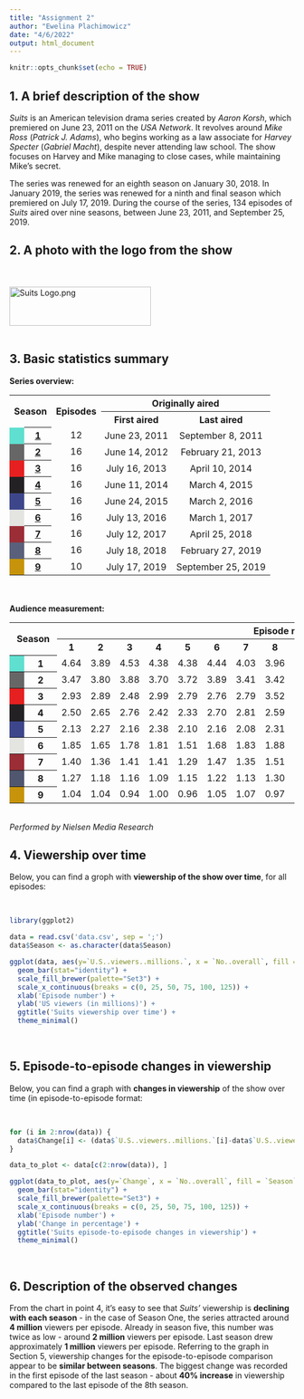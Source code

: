 ```yaml
---
title: "Assignment 2"
author: "Ewelina Plachimowicz"
date: "4/6/2022"
output: html_document
---
```


```r
knitr::opts_chunk$set(echo = TRUE)
```

## 1. A brief description of the show

*Suits* is an American television drama series created by *Aaron Korsh*, which premiered on June 23, 2011 on the *USA Network*. It revolves around *Mike Ross* (*Patrick J. Adams*), who begins working as a law associate for *Harvey Specter* (*Gabriel Macht*), despite never attending law school. The show focuses on Harvey and Mike managing to close cases, while maintaining Mike's secret.

The series was renewed for an eighth season on January 30, 2018. In January 2019, the series was renewed for a ninth and final season which premiered on July 17, 2019. During the course of the series, 134 episodes of *Suits* aired over nine seasons, between June 23, 2011, and September 25, 2019.

## 2. A photo with the logo from the show

<br />
<br />
<img alt="Suits Logo.png" src="//upload.wikimedia.org/wikipedia/commons/thumb/c/cc/Suits_Logo.png/250px-Suits_Logo.png" decoding="async" width="250" height="69" srcset="//upload.wikimedia.org/wikipedia/commons/thumb/c/cc/Suits_Logo.png/375px-Suits_Logo.png 1.5x, //upload.wikimedia.org/wikipedia/commons/thumb/c/cc/Suits_Logo.png/500px-Suits_Logo.png 2x" data-file-width="941" data-file-height="258">
<br />
<br />

## 3. Basic statistics summary

**Series overview:**
<br />

<table class="wikitable plainrowheaders" style="text-align:center"><tbody><tr style="text-align:center"><th scope="col" rowspan="2" colspan="2" style="min-width:50px;padding:0 8px">Season</th><th scope="col" rowspan="2" colspan="2" style="padding:0 8px">Episodes</th><th scope="col" colspan="2">Originally aired</th></tr><tr><th scope="col">First aired</th><th scope="col">Last aired</th></tr><tr><td style="background:#5FDFCF;width:10px"></td><th scope="row" colspan="1" style="text-align:center"><a href="#Season_1_(2011)">1</a></th><td colspan="2">12</td><td colspan="1" style="padding:0.2em 0.4em">June&nbsp;23,&nbsp;2011<span style="display:none">&nbsp;(<span class="bday dtstart published updated">2011-06-23</span>)</span></td><td style="padding:0 8px">September&nbsp;8,&nbsp;2011<span style="display:none">&nbsp;(<span class="dtend">2011-09-08</span>)</span></td></tr><tr><td style="background:#666666;width:10px"></td><th scope="row" colspan="1" style="text-align:center"><a href="#Season_2_(2012–13)">2</a></th><td colspan="2">16</td><td colspan="1" style="padding:0.2em 0.4em">June&nbsp;14,&nbsp;2012<span style="display:none">&nbsp;(<span class="bday dtstart published updated">2012-06-14</span>)</span></td><td style="padding:0 8px">February&nbsp;21,&nbsp;2013<span style="display:none">&nbsp;(<span class="dtend">2013-02-21</span>)</span></td></tr><tr><td style="background:#E62020;width:10px"></td><th scope="row" colspan="1" style="text-align:center"><a href="#Season_3_(2013–14)">3</a></th><td colspan="2">16</td><td colspan="1" style="padding:0.2em 0.4em">July&nbsp;16,&nbsp;2013<span style="display:none">&nbsp;(<span class="bday dtstart published updated">2013-07-16</span>)</span></td><td style="padding:0 8px">April&nbsp;10,&nbsp;2014<span style="display:none">&nbsp;(<span class="dtend">2014-04-10</span>)</span></td></tr><tr><td style="background:#242124;width:10px"></td><th scope="row" colspan="1" style="text-align:center"><a href="#Season_4_(2014–15)">4</a></th><td colspan="2">16</td><td colspan="1" style="padding:0.2em 0.4em">June&nbsp;11,&nbsp;2014<span style="display:none">&nbsp;(<span class="bday dtstart published updated">2014-06-11</span>)</span></td><td style="padding:0 8px">March&nbsp;4,&nbsp;2015<span style="display:none">&nbsp;(<span class="dtend">2015-03-04</span>)</span></td></tr><tr><td style="background:#3D468B;width:10px"></td><th scope="row" colspan="1" style="text-align:center"><a href="#Season_5_(2015–16)">5</a></th><td colspan="2">16</td><td colspan="1" style="padding:0.2em 0.4em">June&nbsp;24,&nbsp;2015<span style="display:none">&nbsp;(<span class="bday dtstart published updated">2015-06-24</span>)</span></td><td style="padding:0 8px">March&nbsp;2,&nbsp;2016<span style="display:none">&nbsp;(<span class="dtend">2016-03-02</span>)</span></td></tr><tr><td style="background:#E4E4E1;width:10px"></td><th scope="row" colspan="1" style="text-align:center"><a href="#Season_6_(2016–17)">6</a></th><td colspan="2">16</td><td colspan="1" style="padding:0.2em 0.4em">July&nbsp;13,&nbsp;2016<span style="display:none">&nbsp;(<span class="bday dtstart published updated">2016-07-13</span>)</span></td><td style="padding:0 8px">March&nbsp;1,&nbsp;2017<span style="display:none">&nbsp;(<span class="dtend">2017-03-01</span>)</span></td></tr><tr><td style="background:#9B2D36;width:10px"></td><th scope="row" colspan="1" style="text-align:center"><a href="#Season_7_(2017–18)">7</a></th><td colspan="2">16</td><td colspan="1" style="padding:0.2em 0.4em">July&nbsp;12,&nbsp;2017<span style="display:none">&nbsp;(<span class="bday dtstart published updated">2017-07-12</span>)</span></td><td style="padding:0 8px">April&nbsp;25,&nbsp;2018<span style="display:none">&nbsp;(<span class="dtend">2018-04-25</span>)</span></td></tr><tr><td style="background:#5A607A;width:10px"></td><th scope="row" colspan="1" style="text-align:center"><a href="#Season_8_(2018–19)">8</a></th><td colspan="2">16</td><td colspan="1" style="padding:0.2em 0.4em">July&nbsp;18,&nbsp;2018<span style="display:none">&nbsp;(<span class="bday dtstart published updated">2018-07-18</span>)</span></td><td style="padding:0 8px">February&nbsp;27,&nbsp;2019<span style="display:none">&nbsp;(<span class="dtend">2019-02-27</span>)</span></td></tr><tr><td style="background:#C6930A;width:10px"></td><th scope="row" colspan="1" style="text-align:center"><a href="#Season_9_(2019)">9</a></th><td colspan="2">10</td><td colspan="1" style="padding:0.2em 0.4em">July&nbsp;17,&nbsp;2019<span style="display:none">&nbsp;(<span class="bday dtstart published updated">2019-07-17</span>)</span></td><td style="padding:0 8px">September&nbsp;25,&nbsp;2019<span style="display:none">&nbsp;(<span class="dtend">2019-09-25</span>)</span></td></tr></tbody></table>

<br />
<br />
**Audience measurement:**
<br />

<table class="wikitable" style="text-align:center"><tbody><tr><th colspan="2" rowspan="2" style="padding-left:.8em;padding-right:.8em">Season</th><th colspan="16" style="padding-left:.8em;padding-right:.8em">Episode number</th></tr><tr><th scope="col">1</th><th scope="col">2</th><th scope="col">3</th><th scope="col">4</th><th scope="col">5</th><th scope="col">6</th><th scope="col">7</th><th scope="col">8</th><th scope="col">9</th><th scope="col">10</th><th scope="col">11</th><th scope="col">12</th><th scope="col">13</th><th scope="col">14</th><th scope="col">15</th><th scope="col">16</th></tr><tr><th style="background-color:#5FDFCF;width:10px"></th><th scope="row">1</th><td style="width:35px">4.64</td><td style="width:35px">3.89</td><td style="width:35px">4.53</td><td style="width:35px">4.38</td><td style="width:35px">4.38</td><td style="width:35px">4.44</td><td style="width:35px">4.03</td><td style="width:35px">3.96</td><td style="width:35px">4.45</td><td style="width:35px">3.82</td><td style="width:35px">3.96</td><td style="width:35px">3.47</td><td data-sort-value="" class="table-na" colspan="4" style="background: #ececec; color: #2C2C2C; vertical-align: middle; text-align: center;">N/A</td></tr><tr><th style="background-color:#666666;width:10px"></th><th scope="row">2</th><td style="width:35px">3.47</td><td style="width:35px">3.80</td><td style="width:35px">3.88</td><td style="width:35px">3.70</td><td style="width:35px">3.72</td><td style="width:35px">3.89</td><td style="width:35px">3.41</td><td style="width:35px">3.42</td><td style="width:35px">4.00</td><td style="width:35px">4.48</td><td style="width:35px">3.57</td><td style="width:35px">3.75</td><td style="width:35px">3.36</td><td style="width:35px">3.07</td><td style="width:35px">2.90</td><td style="width:35px">3.20</td></tr><tr><th style="background-color:#E62020;width:10px"></th><th scope="row">3</th><td style="width:35px">2.93</td><td style="width:35px">2.89</td><td style="width:35px">2.48</td><td style="width:35px">2.99</td><td style="width:35px">2.79</td><td style="width:35px">2.76</td><td style="width:35px">2.79</td><td style="width:35px">3.52</td><td style="width:35px">2.95</td><td style="width:35px">3.16</td><td style="width:35px">2.28</td><td style="width:35px">2.28</td><td style="width:35px">2.35</td><td style="width:35px">2.53</td><td style="width:35px">2.50</td><td style="width:35px">2.40</td></tr><tr><th style="background-color:#242124;width:10px"></th><th scope="row">4</th><td style="width:35px">2.50</td><td style="width:35px">2.65</td><td style="width:35px">2.76</td><td style="width:35px">2.42</td><td style="width:35px">2.33</td><td style="width:35px">2.70</td><td style="width:35px">2.81</td><td style="width:35px">2.59</td><td style="width:35px">2.59</td><td style="width:35px">2.76</td><td style="width:35px">1.87</td><td style="width:35px">1.67</td><td style="width:35px">1.46</td><td style="width:35px">1.70</td><td style="width:35px">1.80</td><td style="width:35px">1.55</td></tr><tr><th style="background-color:#3D468B;width:10px"></th><th scope="row">5</th><td style="width:35px">2.13</td><td style="width:35px">2.27</td><td style="width:35px">2.16</td><td style="width:35px">2.38</td><td style="width:35px">2.10</td><td style="width:35px">2.16</td><td style="width:35px">2.08</td><td style="width:35px">2.31</td><td style="width:35px">2.30</td><td style="width:35px">2.34</td><td style="width:35px">1.74</td><td style="width:35px">1.51</td><td style="width:35px">1.71</td><td style="width:35px">1.58</td><td style="width:35px">1.73</td><td style="width:35px">1.71</td></tr><tr><th style="background-color:#E4E4E1;width:10px"></th><th scope="row">6</th><td style="width:35px">1.85</td><td style="width:35px">1.65</td><td style="width:35px">1.78</td><td style="width:35px">1.81</td><td style="width:35px">1.51</td><td style="width:35px">1.68</td><td style="width:35px">1.83</td><td style="width:35px">1.88</td><td style="width:35px">1.87</td><td style="width:35px">1.92</td><td style="width:35px">1.37</td><td style="width:35px">1.53</td><td style="width:35px">1.28</td><td style="width:35px">1.21</td><td style="width:35px">1.25</td><td style="width:35px">1.13</td></tr><tr><th style="background-color:#9B2D36;width:10px"></th><th scope="row">7</th><td style="width:35px">1.40</td><td style="width:35px">1.36</td><td style="width:35px">1.41</td><td style="width:35px">1.41</td><td style="width:35px">1.29</td><td style="width:35px">1.47</td><td style="width:35px">1.35</td><td style="width:35px">1.51</td><td style="width:35px">1.64</td><td style="width:35px">1.68</td><td style="width:35px">1.18</td><td style="width:35px">1.06</td><td style="width:35px">0.95</td><td style="width:35px">0.99</td><td style="width:35px">1.09</td><td style="width:35px">1.07</td></tr><tr><th style="background-color:#50566E;width:10px"></th><th scope="row">8</th><td style="width:35px">1.27</td><td style="width:35px">1.18</td><td style="width:35px">1.16</td><td style="width:35px">1.09</td><td style="width:35px">1.15</td><td style="width:35px">1.22</td><td style="width:35px">1.13</td><td style="width:35px">1.30</td><td style="width:35px">1.07</td><td style="width:35px">1.08</td><td style="width:35px">0.82</td><td style="width:35px">0.91</td><td style="width:35px">0.77</td><td style="width:35px">0.78</td><td style="width:35px">0.69</td><td style="width:35px">0.74</td></tr><tr><th style="background-color:#C6930A;width:10px"></th><th scope="row">9</th><td style="width:35px">1.04</td><td style="width:35px">1.04</td><td style="width:35px">0.94</td><td style="width:35px">1.00</td><td style="width:35px">0.96</td><td style="width:35px">1.05</td><td style="width:35px">1.07</td><td style="width:35px">0.97</td><td style="width:35px">0.96</td><td style="width:35px">0.86</td><td data-sort-value="" class="table-na" colspan="6" style="background: #ececec; color: #2C2C2C; vertical-align: middle; text-align: center;">N/A</td></tr></tbody></table>

<br />
*Performed by Nielsen Media Research*

## 4. Viewership over time

Below, you can find a groph with **viewership of the show over time**, for all episodes:

<br />

```r

library(ggplot2)

data = read.csv('data.csv', sep = ';')
data$Season <- as.character(data$Season)

```

```r

ggplot(data, aes(y=`U.S..viewers..millions.`, x = `No..overall`, fill = `Season`)) + 
  geom_bar(stat="identity") +
  scale_fill_brewer(palette="Set3") +
  scale_x_continuous(breaks = c(0, 25, 50, 75, 100, 125)) +
  xlab('Episode number') +
  ylab('US viewers (in millions)') +
  ggtitle('Suits viewership over time') +
  theme_minimal()

```

<br />

## 5. Episode-to-episode changes in viewership

Below, you can find a graph with **changes in viewership** of the show over time (in episode-to-episode format:

<br />

```r

for (i in 2:nrow(data)) {
  data$Change[i] <- (data$`U.S..viewers..millions.`[i]-data$`U.S..viewers..millions.`[i-1])/data$`U.S..viewers..millions.`[i-1]
}

data_to_plot <- data[c(2:nrow(data)), ]

```

```r

ggplot(data_to_plot, aes(y=`Change`, x = `No..overall`, fill = `Season`)) + 
  geom_bar(stat="identity") +
  scale_fill_brewer(palette="Set3") +
  scale_x_continuous(breaks = c(0, 25, 50, 75, 100, 125)) +
  xlab('Episode number') +
  ylab('Change in percentage') +
  ggtitle('Suits episode-to-episode changes in viewership') +
  theme_minimal()

```

<br />

## 6. Description of the observed changes

From the chart in point 4, it's easy to see that *Suits'* viewership is **declining with each season** - in the case of Season One, the series attracted around **4 million** viewers per episode. Already in season five, this number was twice as low - around **2 million** viewers per episode. Last season drew approximately **1 million** viewers per episode. Referring to the graph in Section 5, viewership changes for the episode-to-episode comparison appear to be **similar between seasons**. The biggest change was recorded in the first episode of the last season - about **40% increase** in viewership compared to the last episode of the 8th season.